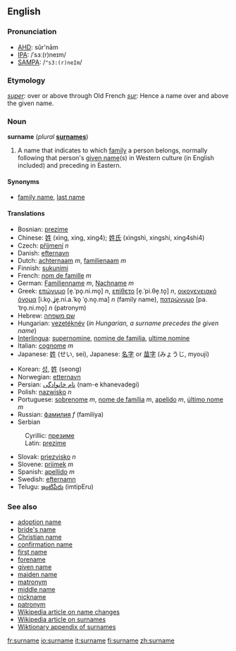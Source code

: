 ==English==

===Pronunciation===
*[[AHD]]: sûr'nām
*[[IPA]]: /ˈsɜː(r)neɪm/
*[[SAMPA]]: /<tt>"s3:(r)neIm</tt>/

===Etymology===
{{L.}} ''[[super]]'': over or above through Old French ''[[sur]]'': Hence a name over and above the given name.

===Noun===
'''surname''' (''plural'' '''[[surnames]]''')

# A name that indicates to which [[family]] a person belongs, normally following that person's [[given name]](s) in Western culture (in English included) and preceding in Eastern.

====Synonyms====
*[[family name]], [[last name]]

====Translations====
{{top}}
*Bosnian: [[prezime#Bosnian|prezime]] {{n}}
*Chinese: [[姓]] (xìng, xing, xing4); [[姓氏]] (xìngshì, xingshi, xing4shi4)
*Czech: [[příjmení]] ''n''
*Danish: [[efternavn]]
*Dutch: [[achternaam]] ''m'', [[familienaam]] ''m''
*Finnish: [[sukunimi]]
*French: [[nom de famille]] ''m''
*German: [[Familienname]] ''m'', [[Nachname]] ''m''
*Greek: [[επώνυμο]] [e̞.ˈpo̞.ni.mo̞] ''n'', [[επίθετο]] [e̞.ˈpi.θe̞.to̞] ''n'', [[οικογενειακό όνομα]] [i.ko̞.ˌʝe̞.ni.a.ˈko̞ ˈo̞.no̞.ma] ''n'' (family name), [[πατρώνυμο]] [pa.ˈtro̞.ni.mo̞] ''n'' (patronym)
*Hebrew: [[שם משפחה]]
*Hungarian: [[vezetéknév]] (''in Hungarian, a surname precedes the given name'')
*[[Interlingua]]: [[supernomine]], [[nomine de familia]], [[ultime nomine]]
*Italian: [[cognome]] ''m''
*Japanese: [[姓]] (せい, sei), Japanese: [[名字]] or [[苗字]] (みょうじ, myouji)
{{mid}}
*Korean: [[성]], [[姓]] (seong)
*Norwegian: [[etternavn]] {{n}}
*Persian: [[نام خانوادگی]] (nam-e khanevadegi)
*Polish: [[nazwisko]] ''n''
*Portuguese: [[sobrenome]] ''m'', [[nome de família]] ''m'', [[apelido]] ''m'', [[último nome]] ''m'' {{italbrac|when appearing last}}
*Russian: [[фамилия]] ''f'' (familiya)
*Serbian
:Cyrillic: [[презиме]] {{n}}
:Latin: [[prezime]] {{n}}
*Slovak: [[priezvisko]] ''n''
*Slovene: [[priimek]] ''m''
*Spanish: [[apellido]] ''m''
*Swedish: [[efternamn]]
*Telugu: [[ఇంటిపేరు]] (imtipEru)
{{bottom}}

===See also===
*[[adoption name]]
*[[bride's name]]
*[[Christian name]]
*[[confirmation name]]
*[[first name]]
*[[forename]]
*[[given name]]
*[[maiden name]]
*[[matronym]]
*[[middle name]]
*[[nickname]]
*[[patronym]]
*[[w:Name change|Wikipedia article on name changes]]
*[[w:Surname|Wikipedia article on surnames]]
*[[Wiktionary Appendix:Surnames|Wiktionary appendix of surnames]]

[[fr:surname]]
[[io:surname]]
[[it:surname]]
[[fi:surname]]
[[zh:surname]]